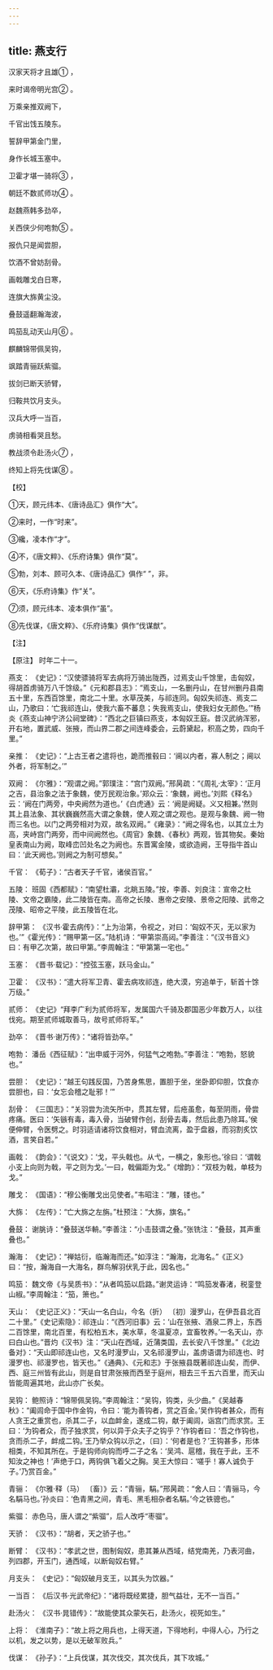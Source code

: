 ```yaml
---
---
---
```

title: 燕支行
---




汉家天将才且雄① ，

来时谒帝明光宫② 。

万乘亲推双阙下，

千官出饯五陵东。

誓辞甲第金门里，

身作长城玉塞中。

卫霍才堪一骑将③ ，

朝廷不数贰师功④ 。

赵魏燕韩多劲卒，

关西侠少何咆勃⑤ 。

报仇只是闻尝胆，

饮酒不曾妨刮骨。

画戟雕戈白日寒，

连旗大旆黄尘没。

叠鼓遥翻瀚海波，

鸣笳乱动天山月⑥ 。

麒麟锦带佩吴钩，

飒踏青骊跃紫骝。

拔剑已断天骄臂，

归鞍共饮月支头。

汉兵大呼一当百，

虏骑相看哭且愁。

教战须令赴汤火⑦ ，

终知上将先伐谋⑧ 。

【校】

①天，顾元纬本、《唐诗品汇》俱作“大”。

②来时，一作“时来”。

③纔，凌本作“才”。

④不，《唐文粹》、《乐府诗集》俱作“莫”。

⑤勃，刘本、顾可久本、《唐诗品汇》俱作“ ”，非。

⑥天，《乐府诗集》作“关”。

⑦须，顾元纬本、凌本俱作“虽”。

⑧先伐谋，《唐文粹》、《乐府诗集》俱作“伐谋猷”。

【注】

【原注】 时年二十一。

燕支： 《史记》：“汉使骠骑将军去病将万骑出陇西，过焉支山千馀里，击匈奴，得胡首虏骑万八千馀级。”《元和郡县志》：“焉支山，一名删丹山，在甘州删丹县南五十里，东西百馀里，南北二十里。水草茂美，与祁连同。匈奴失祁连、焉支二山，乃歌曰：‘亡我祁连山，使我六畜不蕃息；失我焉支山，使我妇女无颜色。’”杨炎《燕支山神宁济公祠堂碑》：“西北之巨镇曰燕支，本匈奴王庭。昔汉武纳浑邪，开右地，置武威、张掖，而山界二郡之间连峰委会，云蔚黛起，积高之势，四向千里。”

亲推： 《史记》：“上古王者之遣将也，跪而推毂曰：‘阃以内者，寡人制之；阃以外者，将军制之。’”

双阙： 《尔雅》：“观谓之阙。”郭璞注：“宫门双阙。”邢昺疏：“《周礼·太宰》：‘正月之吉，县治象之法于象魏，使万民观治象。’郑众云：‘象魏，阙也。’刘熙《释名》云：‘阙在门两旁，中央阙然为道也。’《白虎通》云：‘阙是阙疑。义又相兼。’然则其上县法象、其状巍巍然高大谓之象魏，使人观之谓之观也。是观与象魏、阙一物而三名也。以门之两旁相对为双，故名双阙。”《雍录》：“阙之得名也，以其立土为高，夹峙宫门两旁，而中间阙然也。《周官》象魏、《春秋》两观，皆其物矣。秦始皇表南山为阙，取峰峦凹处名之为阙也。东晋寓金陵，或欲造阙，王导指牛首山曰：‘此天阙也。’则阙之为制可想矣。”

千官： 《荀子》：“古者天子千官，诸侯百官。”

五陵： 班固《西都赋》：“南望杜灞，北眺五陵。”按，李善、刘良注：宣帝之杜陵、文帝之霸陵，此二陵皆在南。高帝之长陵、惠帝之安陵、景帝之阳陵、武帝之茂陵、昭帝之平陵，此五陵皆在北。

辞甲第： 《汉书·霍去病传》：“上为治第，令视之，对曰：‘匈奴不灭，无以家为也。’”《霍光传》：“赐甲第一区。”陆机诗：“甲第崇高闼。”李善注：“《汉书音义》曰：有甲乙次第，故曰甲第。”李周翰注：“甲第第一宅也。”

玉塞： 《晋书·载记》：“控弦玉塞，跃马金山。”

卫霍： 《汉书》：“遣大将军卫青、霍去病攻祁连，绝大漠，穷追单于，斩首十馀万级。”

贰师： 《史记》“拜李广利为贰师将军，发属国六千骑及郡国恶少年数万人，以往伐宛。期至贰师城取善马，故号贰师将军。”

劲卒： 《晋书·谢万传》：“诸将皆劲卒。”

咆勃： 潘岳《西征赋》：“出申威于河外，何猛气之咆勃。”李善注：“咆勃，怒貌也。”

尝胆： 《史记》：“越王句践反国，乃苦身焦思，置胆于坐，坐卧即仰胆，饮食亦尝胆也，曰：‘女忘会稽之耻邪！’”

刮骨： 《三国志》：“关羽尝为流矢所中，贯其左臂，后疮虽愈，每至阴雨，骨尝疼痛。医曰：‘矢镞有毒，毒入骨，当破臂作创，刮骨去毒，然后此患乃除耳。’侯便伸臂，令医劈之。时羽适请诸将饮食相对，臂血流离，盈于盘器，而羽割炙饮酒，言笑自若。”

画戟： 《韵会》：“《说文》：‘戈，平头戟也。从弋，一横之，象形也。’徐曰：‘谓戟小支上向则为戟，平之则为戈。’一曰，戟偏距为戈。”《增韵》：“双枝为戟，单枝为戈。”

雕戈： 《国语》：“穆公衡雕戈出见使者。”韦昭注：“雕，镂也。”

大旆： 《左传》：“亡大旆之左旃。”杜预注：“大旆，旗名。”

叠鼓： 谢朓诗：“叠鼓送华輈。”李善注：“小击鼓谓之叠。”张铣注：“叠鼓，其声重叠也。”

瀚海： 《史记》：“禅姑衍，临瀚海而还。”如淳注：“瀚海，北海名。”《正义》曰：“按，瀚海自一大海名，群鸟解羽伏乳于此，因名也。”

鸣笳： 魏文帝《与吴质书》：“从者鸣笳以启路。”谢灵运诗：“鸣笳发春渚，税銮登山椒。”李周翰注：“笳，箫也。”

天山： 《史记正义》：“天山一名白山，今名（折） 〔初〕漫罗山，在伊吾县北百二十里。”《史记索隐》：祁连山：“《西河旧事》云：‘山在张掖、酒泉二界上，东西二百馀里，南北百里，有松柏五木，美水草，冬温夏凉，宜畜牧养。’一名天山，亦曰白山也。”晋灼《汉书》注：“天山在西域，近蒲类国，去长安八千馀里。”《北边备对》：“天山即祁连山也，又名时漫罗山，又名祁漫罗山，盖虏语谓为祁连也、时漫罗也、祁漫罗也，皆天也。”《通典》、《元和志》于张掖县既著祁连山矣，而伊、西、庭三州皆有此山，则是自甘肃张掖而西至于庭州，相去三千五六百里，而天山皆能周遍其地，此山亦广长矣。

吴钩： 鲍照诗：“锦带佩吴钩。”李周翰注：“吴钩，钩类，头少曲。”《吴越春秋》：“阖闾命于国中作金钩，令曰：‘能为善钩者，赏之百金。’吴作钩者甚众，而有人贪王之重赏也，杀其二子，以血衅金，遂成二钩，献于阖闾，诣宫门而求赏。王曰：‘为钩者众，而子独求赏，何以异于众夫子之钩乎？’作钩者曰：‘吾之作钩也，贪而杀二子，衅成二钩。’王乃举众钩以示之，〔曰〕：‘何者是也？’王钩甚多，形体相类，不知其所在。于是钩师向钩而呼二子之名：‘吴鸿、扈稽，我在于此，王不知汝之神也！’声绝于口，两钩俱飞着父之胸。吴王大惊曰：‘嗟乎！寡人诚负于子。’乃赏百金。”

青骊： 《尔雅·释（马） 〔畜〕》云：“青骊，駽。”邢昺疏：“舍人曰：‘青骊马，今名駽马也。’孙炎曰：‘色青黑之间，青毛、黑毛相杂者名駽。’今之铁骢也。”

紫骝： 赤色马，唐人谓之“紫骝”，后人改呼“枣骝”。

天骄： 《汉书》：“胡者，天之骄子也。”

断臂： 《汉书》：“孝武之世，图制匈奴，患其兼从西域，结党南羌，乃表河曲，列四郡，开玉门，通西域，以断匈奴右臂。”

月支头： 《史记》：“匈奴破月支王，以其头为饮器。”

一当百： 《后汉书·光武帝纪》：“诸将既经累捷，胆气益壮，无不一当百。”

赴汤火： 《汉书·晁错传》：“故能使其众蒙矢石，赴汤火，视死如生。”

上将： 《淮南子》：“故上将之用兵也，上得天道，下得地利，中得人心，乃行之以机，发之以势，是以无破军败兵。”

伐谋： 《孙子》：“上兵伐谋，其次伐交，其次伐兵，其下攻城。”